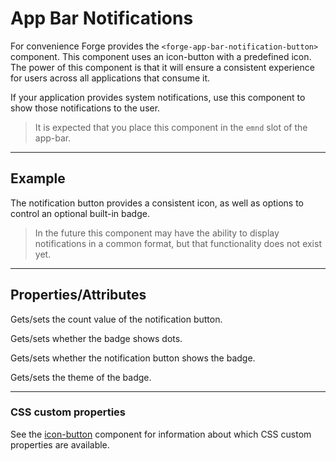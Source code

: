
<PageSection>

# App Bar Notifications

For convenience Forge provides the `<forge-app-bar-notification-button>` component. This component uses an icon-button
with a predefined icon. The power of this component is that it will ensure a consistent experience for users
across all applications that consume it.

If your application provides system notifications, use this component to show those notifications to the user.

> It is expected that you place this component in the `emnd` slot of the app-bar.

</PageSection>

---

<PageSection>

## Example

The notification button provides a consistent icon, as well as options to control an optional built-in badge.

<LiveDemo layout="column" fullWidth codeHtml={AppBarNotificationButtonDefaultCodeHtml()}>
  <AppBarNotificationsDemo />
</LiveDemo>

> In the future this component may have the ability to display notifications in a common format, but that functionality does not exist yet.

</PageSection>

---

<PageSection>

## Properties/Attributes

<PropertyDef name="count" type="number" defaultValue="0">

  Gets/sets the count value of the notification button.

</PropertyDef>

<PropertyDef name="dot" type="boolean" defaultValue="false">

  Gets/sets whether the badge shows dots.

</PropertyDef>

<PropertyDef name="showBadge" type="boolean" defaultValue="false">

  Gets/sets whether the notification button shows the badge.

</PropertyDef>

<PropertyDef name="theme" type="string" defaultValue="'secondary'">

  Gets/sets the theme of the badge.

</PropertyDef>

</PageSection>

---

<PageSection>

### CSS custom properties

See the [icon-button](?path=/docs/components-icon-button--default#css-custom-properties) component for information about which CSS custom properties are available.

</PageSection>
